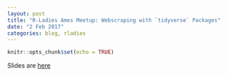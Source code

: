 ```yaml
---
layout: post
title: "R-Ladies Ames Meetup: Webscraping with `tidyverse` Packages"
date: "2 Feb 2017"
categories: blog, rladies
---
```


```r
knitr::opts_chunk$set(echo = TRUE)
```

Slides are [here](../static/presentations/RLadies/2017-02-09-WebscrapingTidyverse.html)

